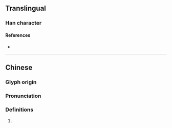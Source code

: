{{character info/new}}
==Translingual==

===Han character===
{{Han char|rn=75|rad=木|as=07|sn=11|four=45996|canj=DDL|ids=⿰木束}}

====References====
* {{Han ref|kx=0527.240|dkj=14824|dj=0916.170|hdz=21211.010|uh=6880|ud=26752|bh=D5C7|bd=54727}}

----

==Chinese==
{{zh-forms}}

===Glyph origin===
{{Han etym}}

===Pronunciation===
{{zh-pron
|m=sù
|c=saak3
|mc=y
|oc=y
|cat=
}}

===Definitions===
{{zh-hanzi}}

# {{rfdef|zh}}